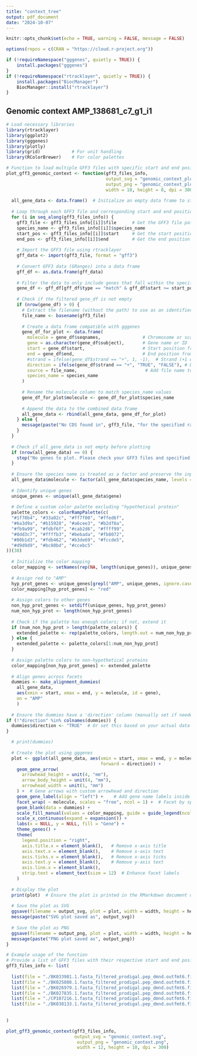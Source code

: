 ```yaml
---
title: "context_tree"
output: pdf_document
date: "2024-10-07"
---
```


```r
knitr::opts_chunk$set(echo = TRUE, warning = FALSE, message = FALSE)

options(repos = c(CRAN = "https://cloud.r-project.org"))

if (!requireNamespace("gggenes", quietly = TRUE)) {
    install.packages("gggenes")
}
if (!requireNamespace("rtracklayer", quietly = TRUE)) {
    install.packages("BiocManager")
    BiocManager::install("rtracklayer")
}

```

## Genomic context AMP_138681_c7_g1_i1
```r
# Load necessary libraries
library(rtracklayer)
library(ggplot2)
library(gggenes)
library(plotly)
library(grid)            # For unit handling
library(RColorBrewer)    # For color palettes

# Function to load multiple GFF3 files with specific start and end positions and plot them using gggenes
plot_gff3_genomic_context <- function(gff3_files_info,
                                      output_svg = "genomic_context_plot.svg", 
                                      output_png = "genomic_context_plot.png",
                                      width = 10, height = 8, dpi = 300) {
  
  all_gene_data <- data.frame()  # Initialize an empty data frame to store gene data
  
  # Loop through each GFF3 file and corresponding start and end positions
  for (i in seq_along(gff3_files_info)) {
    gff3_file <- gff3_files_info[[i]]$file      # Get the GFF3 file path
    species_name <- gff3_files_info[[i]]$species_name
    start_pos <- gff3_files_info[[i]]$start     # Get the start position
    end_pos <- gff3_files_info[[i]]$end         # Get the end position
    
    # Import the GFF3 file using rtracklayer
    gff_data <- import(gff3_file, format = "gff3")
    
    # Convert GFF3 data (GRanges) into a data frame
    gff_df <- as.data.frame(gff_data)
    
    # Filter the data to only include genes that fall within the specified start and end range
    gene_df <- gff_df[gff_df$type == "match" & gff_df$start >= start_pos & gff_df$end <= end_pos, ]
    
    # Check if the filtered gene_df is not empty
    if (nrow(gene_df) > 0) {
      # Extract the filename (without the path) to use as an identifier for the plot
      file_name <- basename(gff3_file)
      
      # Create a data frame compatible with gggenes
      gene_df_for_plot <- data.frame(
        molecule = gene_df$seqnames,                # Chromosome or scaffold
        gene = as.character(gene_df$subject),       # Gene name or ID
        start = gene_df$start,                      # Start position from the GFF3
        end = gene_df$end,                          # End position from the GFF3
        #strand = ifelse(gene_df$strand == "+", 1, -1),  # Strand (+1 or -1)
        direction = ifelse(gene_df$strand == "+", "TRUE", "FALSE"), # Direction based on strand
        source = file_name,                          # Add file name to distinguish different GFF3 files
        species_name = species_name
      )
      
      # Rename the molecule column to match species_name values
      gene_df_for_plot$molecule <- gene_df_for_plot$species_name
      
      # Append the data to the combined data frame
      all_gene_data <- rbind(all_gene_data, gene_df_for_plot)
    } else {
      message(paste("No CDS found in", gff3_file, "for the specified range."))
    }
  }
  
  # Check if all_gene_data is not empty before plotting
  if (nrow(all_gene_data) == 0) {
    stop("No genes to plot. Please check your GFF3 files and specified ranges.")
  }
  
  # Ensure the species name is treated as a factor and preserve the input order
  all_gene_data$molecule <- factor(all_gene_data$species_name, levels = sapply(gff3_files_info, function(x) x$species_name))
  
  # Identify unique genes
  unique_genes <- unique(all_gene_data$gene)
  
  # Define a custom color palette excluding "hypothetical protein"
  palette_colors <- colorRampPalette(c(
  "#1f78b4", "#33a02c", "#ff7f00", "#ffed6f",
  "#6a3d9a", "#b15928", "#a6cee3", "#b2df8a",
  "#fb9a99", "#fdbf6f", "#cab2d6", "#ffff99",
  "#8dd3c7", "#ffffb3", "#bebada", "#fb8072",
  "#80b1d3", "#fdb462", "#b3de69", "#fccde5",
  "#d9d9d9", "#bc80bd", "#ccebc5"
))(38)
  
  # Initialize the color mapping
  color_mapping <- setNames(rep(NA, length(unique_genes)), unique_genes)
  
  # Assign red to "AMP"
  hyp_prot_genes <- unique_genes[grepl("AMP", unique_genes, ignore.case = TRUE)]
  color_mapping[hyp_prot_genes] <- "red"
  
  # Assign colors to other genes
  non_hyp_prot_genes <- setdiff(unique_genes, hyp_prot_genes)
  num_non_hyp_prot <- length(non_hyp_prot_genes)
  
  # Check if the palette has enough colors; if not, extend it
  if (num_non_hyp_prot > length(palette_colors)) {
    extended_palette <- rep(palette_colors, length.out = num_non_hyp_prot)
  } else {
    extended_palette <- palette_colors[1:num_non_hyp_prot]
  }
  
  # Assign palette colors to non-hypothetical proteins
  color_mapping[non_hyp_prot_genes] <- extended_palette
  
  # Align genes across facets
  dummies <- make_alignment_dummies(
    all_gene_data,
    aes(xmin = start, xmax = end, y = molecule, id = gene),
    on = "AMP"
    )
  
  # Ensure the dummies have a 'direction' column (manually set if needed)
if (!"direction" %in% colnames(dummies)) {
  dummies$direction <- "TRUE"  # Or set this based on your actual data logic
}

  # print(dummies)
  
  # Create the plot using gggenes
  plot <- ggplot(all_gene_data, aes(xmin = start, xmax = end, y = molecule, fill = gene, label = gene,
                                    forward = direction)) +
    geom_gene_arrow(
      arrowhead_height = unit(4, "mm"),
      arrow_body_height = unit(4, "mm"), 
      arrowhead_width = unit(1, "mm")
    ) +  # Gene arrows with custom arrowhead and direction
    geom_gene_label(align = "left") +    # Add gene name labels inside the arrows
    facet_wrap( ~ molecule, scales = "free", ncol = 1) +  # Facet by species name
    geom_blank(data = dummies) +
    scale_fill_manual(values = color_mapping, guide = guide_legend(ncol = 1)) +  # Custom color mapping for gene arrows
    scale_x_continuous(expand = expansion()) + 
    labs(x = NULL, y = NULL, fill = "Gene") +
    theme_genes() + 
    theme(
      legend.position = "right",
      axis.title.x = element_blank(),   # Remove x-axis title
      axis.text.x = element_blank(),    # Remove x-axis text
      axis.ticks.x = element_blank(),   # Remove x-axis ticks
      axis.text.y = element_blank(),    # Remove y-axis text
      axis.line.x = element_blank(),
      strip.text = element_text(size = 12)  # Enhance facet labels
    )
  
  # Display the plot
  print(plot)  # Ensure the plot is printed in the RMarkdown document or R environment
  
  # Save the plot as SVG
  ggsave(filename = output_svg, plot = plot, width = width, height = height, units = "in", device = "svg")
  message(paste("SVG plot saved as", output_svg))
  
  # Save the plot as PNG
  ggsave(filename = output_png, plot = plot, width = width, height = height, units = "in", dpi = dpi, device = "png")
  message(paste("PNG plot saved as", output_png))
}


```

```r
# Example usage of the function
# Provide a list of GFF3 files with their respective start and end positions
gff3_files_info <- list(
  
  list(file = "./BK033981.1.fasta_filtered_prodigal.pep_dmnd.outfmt6.final.gff3", species_name = "Caudoviricetes sp. isolate ctiL05", start = 8506, end = 14519),
  list(file = "./BK025808.1.fasta_filtered_prodigal.pep_dmnd.outfmt6.final.gff3", species_name = "Caudoviricetes sp. isolate ctvmC44", start = 0, end = 10462),
  list(file = "./BK026979.1.fasta_filtered_prodigal.pep_dmnd.outfmt6.final.gff3", species_name = "Caudoviricetes sp. isolate ctInE22", start = 0, end = 10462),
  list(file = "./BK027835.1.fasta_filtered_prodigal.pep_dmnd.outfmt6.final.gff3", species_name = "Caudoviricetes sp. isolate ctUyu4", start = 5140, end = 16000),
  list(file = "./CP107216.1.fasta_filtered_prodigal.pep_dmnd.outfmt6.final.gff3", species_name = "Clostridiales bacterium isolate KR001_HIC_0007", start = 2203911, end = 2224257),
  list(file = "./BK038133.1.fasta_filtered_prodigal.pep_dmnd.outfmt6.final.gff3", species_name = "Caudoviricetes sp. isolate ctlNO7", start = 0, end = 10463)
  
  
)

plot_gff3_genomic_context(gff3_files_info,
                          output_svg = "genomic_context.svg", 
                           output_png = "genomic_context.png",
                           width = 12, height = 10, dpi = 300)

```
